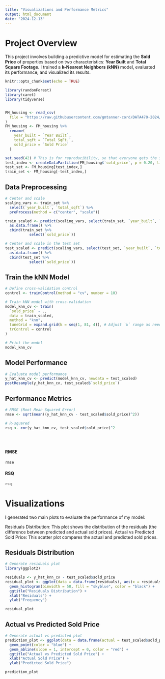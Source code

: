 ---
title: "Visualizations and Performance Metrics"
output: html_document
date: "2024-12-13"
---

# Project Overview

This project involves building a predictive model for estimating the **Sold Price** of properties based on two characteristics: **Year Built** and **Total Square Footage**. I trained a **k-Nearest Neighbors (kNN)** model, evaluated its performance, and visualized its results.



```{r setup, include=FALSE}
knitr::opts_chunk$set(echo = TRUE)

library(randomForest)
library(caret)
library(tidyverse)


FM_housing <- read_csv(
  file = "https://raw.githubusercontent.com/gmtanner-cord/DATA470-2024/c39c51759761bff7abd5b42e5ab9ff35bf524515/fmhousing/FM_Housing_2018_2022_clean.csv"
)      
FM_housing <- FM_housing %>%
  rename(
    year_built = `Year Built`,
    total_sqft = `Total SqFt.`,
    sold_price = `Sold Price`
  )

set.seed(42) # This is for reproducibility, so that everyone gets the same answers.
test_index <- createDataPartition(FM_housing$`sold_price`, p = 0.20, list = FALSE)
test_set <- FM_housing[test_index,]
train_set <- FM_housing[-test_index,]
```

## Data Preprocessing

```{r echo = FALSE}
# Center and scale 
scaling_vars <- train_set %>%
  select(`year_built`, `total_sqft`) %>%
  preProcess(method = c("center", "scale"))

train_scaled <- predict(scaling_vars, select(train_set, `year_built`, `total_sqft`)) %>%
  as.data.frame() %>%
  cbind(train_set %>%
           select(`sold_price`))

# Center and scale in the test set
test_scaled <- predict(scaling_vars, select(test_set, `year_built`, `total_sqft`)) %>%
  as.data.frame() %>%
  cbind(test_set %>%
           select(`sold_price`))

```

## Train the kNN Model

```{r echo = FALSE}
# Define cross-validation control
control <- trainControl(method = "cv", number = 10)

# Train kNN model with cross-validation
model_knn_cv <- train(
  `sold_price` ~ .,
  data = train_scaled,
  method = "knn",
  tuneGrid = expand.grid(k = seq(1, 81, 4)), # Adjust `k` range as needed
  trControl = control
)

# Print the model
model_knn_cv

```

## Model Performance

```{r echo = FALSE}
# Evaluate model performance
y_hat_knn_cv <- predict(model_knn_cv, newdata = test_scaled)
postResample(y_hat_knn_cv, test_scaled$`sold_price`)

```

## Performance Metrics
```{r echo = FALSE}
# RMSE (Root Mean Squared Error)
rmse <- sqrt(mean((y_hat_knn_cv - test_scaled$sold_price)^2))

# R-squared
rsq <- cor(y_hat_knn_cv, test_scaled$sold_price)^2





```
#### RMSE
```{r echo = FALSE}
rmse
```
#### RSQ

```{r echo = FALSE}
rsq
```


# Visualizations

I generated two main plots to evaluate the performance of my model:

Residuals Distribution: This plot shows the distribution of the residuals (the difference between predicted and actual sold prices).
Actual vs Predicted Sold Price: This scatter plot compares the actual and predicted sold prices.

## Residuals Distribution

```{r echo = FALSE}
# Generate residuals plot
library(ggplot2)

residuals <- y_hat_knn_cv - test_scaled$sold_price
residual_plot <- ggplot(data = data.frame(residuals), aes(x = residuals)) +
  geom_histogram(binwidth = 50, fill = "skyblue", color = "black") +
  ggtitle("Residuals Distribution") +
  xlab("Residuals") +
  ylab("Frequency")

residual_plot

```

## Actual vs Predicted Sold Price

```{r echo = FALSE}
# Generate actual vs predicted plot
prediction_plot <- ggplot(data = data.frame(actual = test_scaled$sold_price, predicted = y_hat_knn_cv), aes(x = actual, y = predicted)) +
  geom_point(color = "blue") +
  geom_abline(slope = 1, intercept = 0, color = "red") +
  ggtitle("Actual vs Predicted Sold Price") +
  xlab("Actual Sold Price") +
  ylab("Predicted Sold Price")

prediction_plot

```

